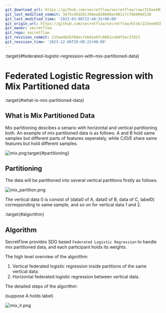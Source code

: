 ```yaml
---
git_download_url: https://github.com/secretflow/secretflow/raw/215ee402b76decfeb01e97c0861cab9f5ec3f823/docs/developer/algorithm/mix_lr.md
git_last_modified_commit: 3475c45d29c396ea8288d8ec081c7cfdb009d13d
git_last_modified_time: '2023-03-06T22:48:32+08:00'
git_origin_url: https://github.com/secretflow/secretflow/blob/215ee402b76decfeb01e97c0861cab9f5ec3f823/docs/developer/algorithm/mix_lr.md
git_owner: secretflow
git_repo: secretflow
git_revision_commit: 215ee402b76decfeb01e97c0861cab9f5ec3f823
git_revision_time: '2023-12-06T20:08:22+08:00'
---
```


:target{#federated-logistic-regression-with-mix-partitioned-data}

# Federated Logistic Regression with Mix Partitioned data

:target{#what-is-mix-partitioned-data}

## What is Mix Partitioned Data

Mix partitioning descibes a senario with horizontal and vertical partitioning both. An example of mix partitioned data is as follows. A and B hold same samples but different parts of features seperately, while C/D/E share same features but hold different samples.

![mix.png](../../_assets/mix_data.png):target{#partitioning}

## Partitioning

The data will be partitioned into several vertical partitions firstly as follows.

![mix\_partition.png](../../_assets/mix_partitioned.png)

The vertical data 0 is consist of (data0 of A, data0 of B, data of C, label0) corresponding to same sample, and so on for vertical data 1 and 2.

:target{#algorithm}

## Algorithm

SecretFlow provides SDG based `Federated Logistic Regression` to handle mix partitioned data,
and each participant holds its weights.

The high level overview of the algorithm:

1. Vertical federated logistic regression inside partitions of the same vertical data.
2. Horizontal federated logistic regression between vertical data.

The detailed steps of the algorithm:

(suppose A holds label)

![mix\_lr.png](../../_assets/mix_lr.png)
